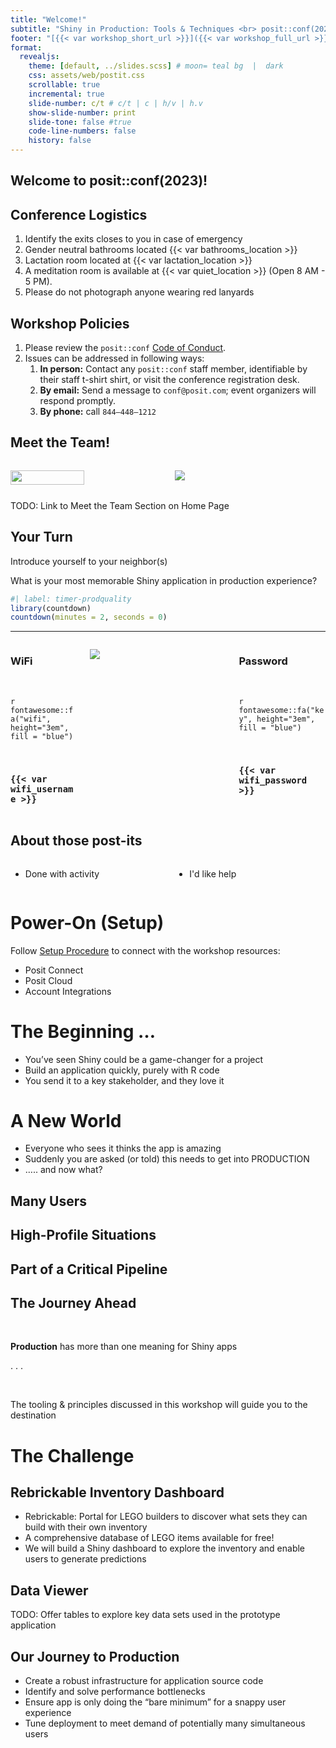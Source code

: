 ```yaml
---
title: "Welcome!"
subtitle: "Shiny in Production: Tools & Techniques <br> posit::conf(2023)"
footer: "[{{< var workshop_short_url >}}]({{< var workshop_full_url >}})"
format: 
  revealjs:
    theme: [default, ../slides.scss] # moon= teal bg  |  dark
    css: assets/web/postit.css
    scrollable: true
    incremental: true
    slide-number: c/t # c/t | c | h/v | h.v
    show-slide-number: print
    slide-tone: false #true
    code-line-numbers: false
    history: false
---
```


## Welcome to posit::conf(2023)! {background-color="black" background-image="assets/img/bg/rstudioconf_crowd.jpg" background-size="cover"}

## Conference Logistics {visibility="hidden"}

::: {.nonincremental}
1. Identify the exits closes to you in case of emergency
1. Gender neutral bathrooms located {{< var bathrooms_location >}}
1. Lactation room located at {{< var lactation_location >}}
1. A meditation room is available at {{< var quiet_location >}} (Open 8 AM - 5 PM).
1. Please do not photograph anyone wearing red lanyards
:::

## Workshop Policies 

::: {.nonincremental}
1. Please review the `posit::conf` [Code of Conduct](https://posit.co/code-of-conduct/).
1. Issues can be addressed in following ways:
     1. **In person:** Contact any `posit::conf` staff member, identifiable by their staff t-shirt shirt, or visit the conference registration desk.
     1. **By email:** Send a message to `conf@posit.com`; event organizers will respond promptly.
     1. **By phone:** call `844—448—1212`

:::

## Meet the Team!

:::: {.columns}

::: {.column width="50%"}
![](assets/img/people/enantz.jpg){fig-alt="Eric Nantz" fig-align="center" width="70%"}
:::

::: {.column width="50%"}
![](assets/img/people/mthomas.jpeg){fig-alt="Michael Thomas" fig-align="center"}
:::

::::

::: footer
TODO: Link to Meet the Team Section on Home Page
:::

## Your Turn

Introduce yourself to your neighbor(s)

What is your most memorable Shiny application in production experience?

```r
#| label: timer-prodquality
library(countdown)
countdown(minutes = 2, seconds = 0)
```

---

:::: {.columns .v-center-container}

::: {.column width="23%"}

### WiFi

<br> 

`r fontawesome::fa("wifi", height="3em", fill = "blue")`

<br>

### `{{< var wifi_username >}}`

:::

::: {.column width="47%"}

![](assets/img/bg/surf_internet.jpg)

:::

::: {.column width="30%"}

### Password

<br>

`r fontawesome::fa("key", height="3em", fill = "blue")`

<br>

### `{{< var wifi_password >}}`

:::

::::

## About those post-its

:::: {.columns .v-center-container}

::: {.column width="50%"}

```{=html}
<ul id="notes-green">
    <li>
        <p>Done with activity</p>
    </li>
</ul>
```

:::

::: {.column width="50%"}

```{=html}
<ul id="notes-pink">
    <li>
        <p>I'd like help</p>
    </li>
</ul>
```

:::

:::

# Power-On (Setup)

Follow [Setup Procedure](../setup.qmd) to connect with the workshop resources:

* Posit Connect
* Posit Cloud
* Account Integrations

# The Beginning ... {background-color="black" background-image="assets/img/bg/beginning.png" background-size="cover"}

::: {.notes}
* You've seen Shiny could be a game-changer for a project
* Build an application quickly, purely with R code
* You send it to a key stakeholder, and they love it
:::

# A New World {background-image="assets/img/bg/metroid_ship.jpg" background-size="cover" background-color="black"}

::: {.notes}
* Everyone who sees it thinks the app is amazing
* Suddenly you are asked (or told) this needs to get into PRODUCTION
* ..... and now what?
:::


## Many Users {background-image="assets/img/bg/many_users.jpg" background-size="contain" background-color="black"}

## High-Profile Situations {background-image="assets/img/bg/nasa_mission_control.jpg" background-size="contain" background-color="black"}


## Part of a Critical Pipeline {background-image="assets/img/bg/pinky_brain_take_over_world.jpg" background-size="contain" background-color="black"}

## The Journey Ahead

<br> 

**Production** has more than one meaning for Shiny apps

. . .

<br>

The tooling & principles discussed in this workshop will guide you to the destination

# The Challenge

## Rebrickable Inventory Dashboard

* Rebrickable: Portal for LEGO builders to discover what sets they can build with their own inventory
* A comprehensive database of LEGO items available for free!
* We will build a Shiny dashboard to explore the inventory and enable users to generate predictions

## {background-image="assets/img/bg/rebrickable_schema.png" background-size="cover"}

::: footer

:::

## Data Viewer {visibility="hidden"}

TODO: Offer tables to explore key data sets used in the prototype application

## Our Journey to Production

* Create a robust infrastructure for application source code
* Identify and solve performance bottlenecks
* Ensure app is only doing the "bare minimum" for a snappy user experience
* Tune deployment to meet demand of potentially many simultaneous users